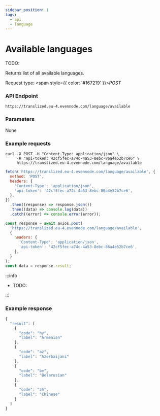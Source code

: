 ```yaml
---
sidebar_position: 1
tags:
  - api
  - language
---
```



# Available languages

TODO:

Returns list of all available languages.

Request type: <span style={{ color: '#167219' }}>_POST_</span>

### API Endpoint

```url
https://translized.eu-4.evennode.com/language/available
```

### Parameters

None

### Example requests

<Tabs className="api-tabs">
<TabItem value="cURL" label="cURL">

```curl
curl -X POST -H "Content-Type: application/json" \
     -H "api-token: 42cf5fec-a74c-4a53-8ebc-86a4e52b7ce6" \
     https://translized.eu-4.evennode.com/language/available
```

</TabItem>
<TabItem value="js-fetch" label="Javascript Fetch">

```js
fetch('https://translized.eu-4.evennode.com/language/available', {
  method: 'POST',
  headers: {
    'Content-Type': 'application/json',
    'api-token': '42cf5fec-a74c-4a53-8ebc-86a4e52b7ce6',
  },
})
  .then((response) => response.json())
  .then((data) => console.log(data))
  .catch((error) => console.error(error));
```

</TabItem>
<TabItem value="js-axios" label="Javascript Axios">

```js
const response = await axios.post(
  'https://translized.eu-4.evennode.com/language/available',
  {
    headers: {
      'Content-Type': 'application/json',
      'api-token': '42cf5fec-a74c-4a53-8ebc-86a4e52b7ce6',
    },
  }
);
const data = response.result;
```

</TabItem>
</Tabs>

:::info

- TODO:

:::

### Example response

```js
{
  "result": [
    {
      "code": "hy",
      "label": "Armenian"
    },
    {
      "code": "az",
      "label": "Azerbaijani"
    },
    {
      "code": "be",
      "label": "Belarusian"
    },
    {
      "code": "zh",
      "label": "Chinese"
    }
  ]
}
```
